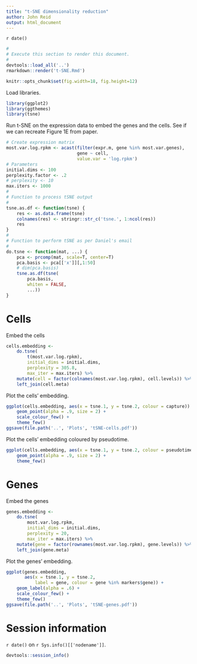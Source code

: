 ```yaml
---
title: "t-SNE dimensionality reduction"
author: John Reid
output: html_document
---
```


`r date()`

```r
#
# Execute this section to render this document.
#
devtools::load_all('..')
rmarkdown::render('t-SNE.Rmd')
```

```r
knitr::opts_chunk$set(fig.width=18, fig.height=12)
```

Load libraries.
```r
library(ggplot2)
library(ggthemes)
library(tsne)
```


Run t-SNE on the expression data to embed the genes and the cells. See if
we can recreate Figure 1E from paper.
```r
# Create expression matrix
most.var.log.rpkm <- acast(filter(expr.m, gene %in% most.var.genes),
                           gene ~ cell,
                           value.var = 'log.rpkm')
# Parameters
initial.dims <- 100
perplexity.factor <- .2
# perplexity <- 10
max.iters <- 1000
#
# Function to process tSNE output
#
tsne.as.df <- function(tsne) {
    res <- as.data.frame(tsne)
    colnames(res) <- stringr::str_c('tsne.', 1:ncol(res))
    res
}
#
# Function to perform tSNE as per Daniel's email
#
do.tsne <- function(mat, ...) {
    pca <- prcomp(mat, scale=T, center=T)
    pca.basis <- pca[['x']][,1:50]
    # dim(pca.basis)
    tsne.as.df(tsne(
        pca.basis,
        whiten = FALSE,
        ...))
}
```


# Cells

Embed the cells
```r
cells.embedding <-
    do.tsne(
        t(most.var.log.rpkm),
        initial_dims = initial.dims,
        perplexity = 305.8,
        max_iter = max.iters) %>%
    mutate(cell = factor(colnames(most.var.log.rpkm), cell.levels)) %>%
    left_join(cell.meta)
```

Plot the cells' embedding.
```r
ggplot(cells.embedding, aes(x = tsne.1, y = tsne.2, colour = capture)) +
    geom_point(alpha = .9, size = 2) +
    scale_colour_few() +
    theme_few()
ggsave(file.path('..', 'Plots', 'tSNE-cells.pdf'))
```

Plot the cells' embedding coloured by pseudotime.
```r
ggplot(cells.embedding, aes(x = tsne.1, y = tsne.2, colour = pseudotime)) +
    geom_point(alpha = .9, size = 2) +
    theme_few()
```


# Genes

Embed the genes
```r
genes.embedding <-
    do.tsne(
        most.var.log.rpkm,
        initial_dims = initial.dims,
        perplexity = 20,
        max_iter = max.iters) %>%
    mutate(gene = factor(rownames(most.var.log.rpkm), gene.levels)) %>%
    left_join(gene.meta)
```

Plot the genes' embedding.
```r
ggplot(genes.embedding,
       aes(x = tsne.1, y = tsne.2,
           label = gene, colour = gene %in% markers$gene)) +
    geom_label(alpha = .6) +
    scale_colour_few() +
    theme_few()
ggsave(file.path('..', 'Plots', 'tSNE-genes.pdf'))
```


# Session information

`r date()` on `r Sys.info()[['nodename']]`.
```r
devtools::session_info()
```

